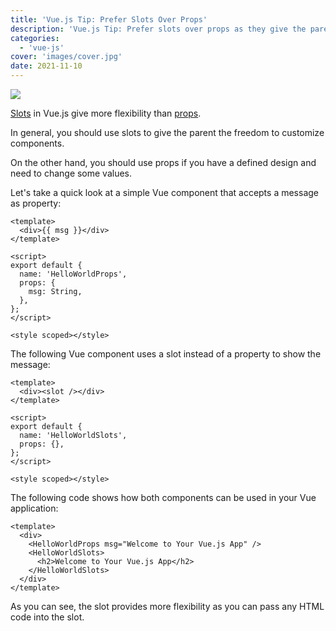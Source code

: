 ```yaml
---
title: 'Vue.js Tip: Prefer Slots Over Props'
description: 'Vue.js Tip: Prefer slots over props as they give the parent the freedom to customize components.'
categories:
  - 'vue-js'
cover: 'images/cover.jpg'
date: 2021-11-10
---
```


![](./images/cover.jpg)

[Slots](https://v3.vuejs.org/guide/component-slots.html#slots) in Vue.js give more flexibility than [props](https://v3.vuejs.org/guide/component-props.html#props).

In general, you should use slots to give the parent the freedom to customize components.

On the other hand, you should use props if you have a defined design and need to change some values.

Let's take a quick look at a simple Vue component that accepts a message as property:

```vue
<template>
  <div>{{ msg }}</div>
</template>

<script>
export default {
  name: 'HelloWorldProps',
  props: {
    msg: String,
  },
};
</script>

<style scoped></style>
```

The following Vue component uses a slot instead of a property to show the message:

```vue
<template>
  <div><slot /></div>
</template>

<script>
export default {
  name: 'HelloWorldSlots',
  props: {},
};
</script>

<style scoped></style>
```

The following code shows how both components can be used in your Vue application:

```vue
<template>
  <div>
    <HelloWorldProps msg="Welcome to Your Vue.js App" />
    <HelloWorldSlots>
      <h2>Welcome to Your Vue.js App</h2>
    </HelloWorldSlots>
  </div>
</template>
```

As you can see, the slot provides more flexibility as you can pass any HTML code into the slot.
